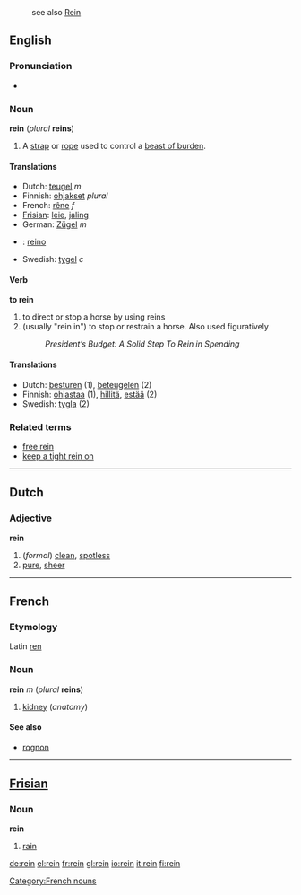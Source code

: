 :see also [[Rein]]
==English==

===Pronunciation===
*{{audio|en-us-rein.ogg|Audio (US)}}

===Noun===
'''rein''' (''plural'' '''reins''')

# A [[strap]] or [[rope]] used to control a [[beast of burden]].

====Translations====
*Dutch: [[teugel]] ''m''
*Finnish: [[ohjakset]] ''plural''
*French: [[rêne]] ''f''
*[[Frisian]]: [[leie]], [[jaling]]
*German: [[Zügel]] ''m''
* {{io}} : [[reino]]
*Swedish: [[tygel]] ''c''

====Verb====
'''to rein'''
#to direct or stop a horse by using reins
#(usually "rein in") to stop or restrain a horse. Also used figuratively
#: ''President’s Budget: A Solid Step To Rein in Spending''

====Translations====
*Dutch: [[besturen]] (1), [[beteugelen]] (2)
*Finnish: [[ohjastaa]] (1), [[hillitä]], [[estää]] (2)
*Swedish: [[tygla]] (2)

===Related terms===
*[[free rein]]
*[[keep a tight rein on]]

----
==Dutch==
===Adjective===
'''rein'''

#(''formal'') [[clean]], [[spotless]]
#[[pure]], [[sheer]]

----

==French==
===Etymology===
Latin [[ren]]
===Noun===
'''rein''' ''m'' (''plural'' '''reins''')

#[[kidney]] (''anatomy'')

====See also====
*[[rognon]]

[[Category:French nouns]]

----

==[[Frisian]]==
===Noun===
'''rein'''

#[[rain]]

[[de:rein]]
[[el:rein]]
[[fr:rein]]
[[gl:rein]]
[[io:rein]]
[[it:rein]]
[[fi:rein]]